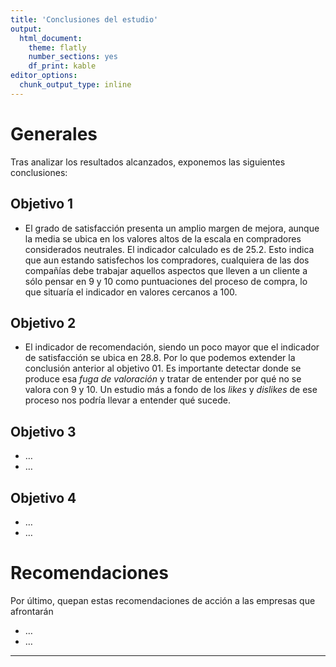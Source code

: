 ```yaml
---
title: 'Conclusiones del estudio'
output: 
  html_document: 
    theme: flatly
    number_sections: yes
    df_print: kable
editor_options: 
  chunk_output_type: inline
---
```


# Generales

Tras analizar los resultados alcanzados, exponemos las siguientes conclusiones:

## Objetivo 1

- El grado de satisfacción presenta un amplio margen de mejora, aunque la media se ubica en los valores altos de la escala en compradores considerados neutrales. El indicador calculado es de 25.2. Esto indica que aun estando satisfechos los compradores, cualquiera de las dos compañías debe trabajar aquellos aspectos que lleven a un cliente a sólo pensar en 9 y 10 como puntuaciones del proceso de compra, lo que situaría el indicador en valores cercanos a 100.

## Objetivo 2

- El indicador de recomendación, siendo un poco mayor que el indicador de satisfacción se ubica en 28.8. Por lo que podemos extender la conclusión anterior al objetivo 01. Es importante detectar donde se produce esa _fuga de valoración_ y tratar de entender por qué no se valora con 9 y 10. Un estudio más a fondo de los _likes_ y _dislikes_ de ese proceso nos podría llevar a entender qué sucede.

## Objetivo 3

-   ...
-   ...

## Objetivo 4

-   ...
-   ...

# Recomendaciones

Por último, quepan estas recomendaciones de acción a las empresas que afrontarán

-   ...
-   ...

------------------------------------------------------------------------------------------------------------------------------------------------------
